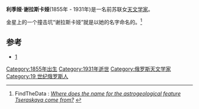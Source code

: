 {{expand|time=2014-01-25T04:17:37+00:00}}
'''利季娅·谢拉斯卡娅'''(1855年 - 1931年)是一名前苏联女[[天文学家|天文学家]]。

金星上的一个撞击坑“谢拉斯卡娅”就是以她的名字命名的。<ref>{{en}} FindTheData : [http://astrogeology.findthedata.org/q/7469/1100/Where-does-the-name-for-the-astrogeological-feature-Tseraskaya-come-from ''Where does the name for the astrogeological feature Tseraskaya come from?''] {{Webarchive|url=https://archive.is/20130704012859/http://astrogeology.findthedata.org/q/7469/1100/Where-does-the-name-for-the-astrogeological-feature-Tseraskaya-come-from |date=2013-07-04 }}</ref>

== 参考 ==
{{reflist}}
* [http://books.google.se/books?id=t-BF1CHkc50C&pg=PA1152&lpg=PA1152&dq=Lidiya+Tseraskaya,+Soviet+astronomer+%281855%E2%80%931931%29.&source=bl&ots=mf7bkZLsv2&sig=u3rNbI3WIgWkbMLOYMWKTyVUs1c&hl=sv&sa=X&ei=uHLoUI6nGsb14QSOzYGYAw&ved=0CGEQ6AEwBg#v=onepage&q=Lidiya%20Tseraskaya%2C%20Soviet%20astronomer%20%281855%E2%80%931931%29.&f=false]{{Wayback|url=http://books.google.se/books?id=t-BF1CHkc50C&pg=PA1152&lpg=PA1152&dq=Lidiya+Tseraskaya,+Soviet+astronomer+%281855%E2%80%931931%29.&source=bl&ots=mf7bkZLsv2&sig=u3rNbI3WIgWkbMLOYMWKTyVUs1c&hl=sv&sa=X&ei=uHLoUI6nGsb14QSOzYGYAw&ved=0CGEQ6AEwBg#v=onepage&q=Lidiya%20Tseraskaya%2C%20Soviet%20astronomer%20%281855%E2%80%931931%29.&f=false |date=20140202183932 }}

{{DEFAULTSORT:谢拉斯卡娅, 利季娅}}

[[Category:1855年出生|Category:1855年出生]]
[[Category:1931年逝世|Category:1931年逝世]]
[[Category:俄罗斯天文学家|Category:俄罗斯天文学家]]
[[Category:19_世纪俄罗斯人|Category:19 世纪俄罗斯人]]